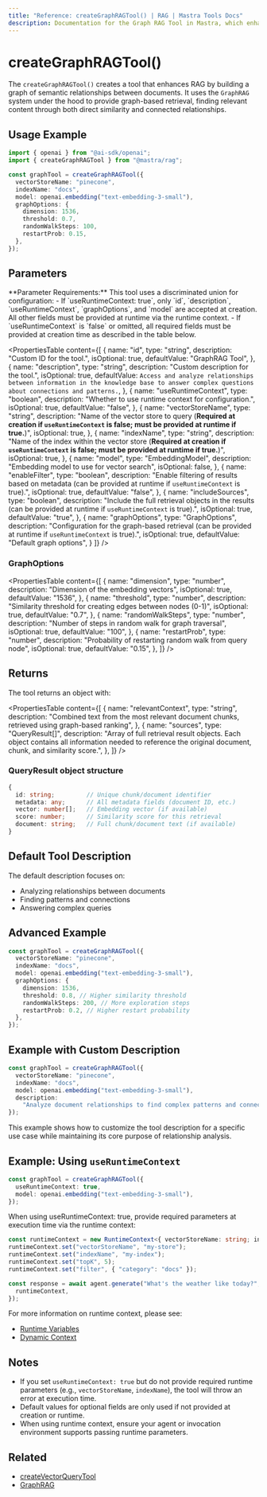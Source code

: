 ```yaml
---
title: "Reference: createGraphRAGTool() | RAG | Mastra Tools Docs"
description: Documentation for the Graph RAG Tool in Mastra, which enhances RAG by building a graph of semantic relationships between documents.
---
```



# createGraphRAGTool()

The `createGraphRAGTool()` creates a tool that enhances RAG by building a graph of semantic relationships between documents. It uses the `GraphRAG` system under the hood to provide graph-based retrieval, finding relevant content through both direct similarity and connected relationships.

## Usage Example

```typescript
import { openai } from "@ai-sdk/openai";
import { createGraphRAGTool } from "@mastra/rag";

const graphTool = createGraphRAGTool({
  vectorStoreName: "pinecone",
  indexName: "docs",
  model: openai.embedding("text-embedding-3-small"),
  graphOptions: {
    dimension: 1536,
    threshold: 0.7,
    randomWalkSteps: 100,
    restartProb: 0.15,
  },
});
```

## Parameters

<Callout>
**Parameter Requirements:**  
This tool uses a discriminated union for configuration:
- If `useRuntimeContext: true`, only `id`, `description`, `useRuntimeContext`, `graphOptions`, and `model` are accepted at creation. All other fields must be provided at runtime via the runtime context.
- If `useRuntimeContext` is `false` or omitted, all required fields must be provided at creation time as described in the table below.
</Callout>

<PropertiesTable
  content={[
    {
      name: "id",
      type: "string",
      description: "Custom ID for the tool.",
      isOptional: true,
      defaultValue: "GraphRAG Tool",
    },
    {
      name: "description",
      type: "string",
      description: "Custom description for the tool.",
      isOptional: true,
      defaultValue: `Access and analyze relationships between information in the knowledge base to answer complex questions about connections and patterns.`,
    },
    {
      name: "useRuntimeContext",
      type: "boolean",
      description: "Whether to use runtime context for configuration.",
      isOptional: true,
      defaultValue: "false",
    },
    {
      name: "vectorStoreName",
      type: "string",
      description: "Name of the vector store to query (**Required at creation if `useRuntimeContext` is false; must be provided at runtime if true.**)",
      isOptional: true,
    },
    {
      name: "indexName",
      type: "string",
      description: "Name of the index within the vector store (**Required at creation if `useRuntimeContext` is false; must be provided at runtime if true.**)",
      isOptional: true,
    },
    {
      name: "model",
      type: "EmbeddingModel",
      description: "Embedding model to use for vector search",
      isOptional: false,
    },
    {
      name: "enableFilter",
      type: "boolean",
      description: "Enable filtering of results based on metadata (can be provided at runtime if `useRuntimeContext` is true).",
      isOptional: true,
      defaultValue: "false",
    },
    {
      name: "includeSources",
      type: "boolean",
      description: "Include the full retrieval objects in the results (can be provided at runtime if `useRuntimeContext` is true).",
      isOptional: true,
      defaultValue: "true",
    },
    {
      name: "graphOptions",
      type: "GraphOptions",
      description: "Configuration for the graph-based retrieval (can be provided at runtime if `useRuntimeContext` is true).",
      isOptional: true,
      defaultValue: "Default graph options",
    }
  ]}
/>

### GraphOptions

<PropertiesTable
  content={[
    {
      name: "dimension",
      type: "number",
      description: "Dimension of the embedding vectors",
      isOptional: true,
      defaultValue: "1536",
    },
    {
      name: "threshold",
      type: "number",
      description:
        "Similarity threshold for creating edges between nodes (0-1)",
      isOptional: true,
      defaultValue: "0.7",
    },
    {
      name: "randomWalkSteps",
      type: "number",
      description: "Number of steps in random walk for graph traversal",
      isOptional: true,
      defaultValue: "100",
    },
    {
      name: "restartProb",
      type: "number",
      description: "Probability of restarting random walk from query node",
      isOptional: true,
      defaultValue: "0.15",
    },
  ]}
/>

## Returns

The tool returns an object with:

<PropertiesTable
  content={[
    {
      name: "relevantContext",
      type: "string",
      description:
        "Combined text from the most relevant document chunks, retrieved using graph-based ranking",
    },
    {
      name: "sources",
      type: "QueryResult[]",
      description: "Array of full retrieval result objects. Each object contains all information needed to reference the original document, chunk, and similarity score.",
    },
  ]}
/>

### QueryResult object structure

```typescript
{
  id: string;         // Unique chunk/document identifier
  metadata: any;      // All metadata fields (document ID, etc.)
  vector: number[];   // Embedding vector (if available)
  score: number;      // Similarity score for this retrieval
  document: string;   // Full chunk/document text (if available)
}
```

## Default Tool Description

The default description focuses on:

- Analyzing relationships between documents
- Finding patterns and connections
- Answering complex queries

## Advanced Example

```typescript
const graphTool = createGraphRAGTool({
  vectorStoreName: "pinecone",
  indexName: "docs",
  model: openai.embedding("text-embedding-3-small"),
  graphOptions: {
    dimension: 1536,
    threshold: 0.8, // Higher similarity threshold
    randomWalkSteps: 200, // More exploration steps
    restartProb: 0.2, // Higher restart probability
  },
});
```

## Example with Custom Description

```typescript
const graphTool = createGraphRAGTool({
  vectorStoreName: "pinecone",
  indexName: "docs",
  model: openai.embedding("text-embedding-3-small"),
  description:
    "Analyze document relationships to find complex patterns and connections in our company's historical data",
});
```

This example shows how to customize the tool description for a specific use case while maintaining its core purpose of relationship analysis.


## Example: Using `useRuntimeContext`

```typescript
const graphTool = createGraphRAGTool({
  useRuntimeContext: true,
  model: openai.embedding("text-embedding-3-small"),
});
```

When using useRuntimeContext: true, provide required parameters at execution time via the runtime context:

```typescript
const runtimeContext = new RuntimeContext<{ vectorStoreName: string; indexName: string; topK: number; filter: any }>();
runtimeContext.set("vectorStoreName", "my-store");
runtimeContext.set("indexName", "my-index");
runtimeContext.set("topK", 5);
runtimeContext.set("filter", { "category": "docs" });

const response = await agent.generate("What's the weather like today?", {
  runtimeContext,
});
```

For more information on runtime context, please see:

- [Runtime Variables](../../docs/agents/runtime-variables)
- [Dynamic Context](../../docs/tools-mcp/dynamic-context)

## Notes

- If you set `useRuntimeContext: true` but do not provide required runtime parameters (e.g., `vectorStoreName`, `indexName`), the tool will throw an error at execution time.
- Default values for optional fields are only used if not provided at creation or runtime.
- When using runtime context, ensure your agent or invocation environment supports passing runtime parameters.

## Related

- [createVectorQueryTool](./vector-query-tool)
- [GraphRAG](../rag/graph-rag)
